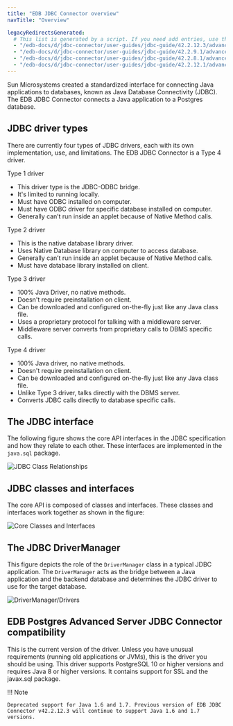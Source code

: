 ```yaml
---
title: "EDB JDBC Connector overview"
navTitle: "Overview"

legacyRedirectsGenerated:
  # This list is generated by a script. If you need add entries, use the `legacyRedirects` key.
  - "/edb-docs/d/jdbc-connector/user-guides/jdbc-guide/42.2.12.3/advanced_server_jdbc_connector_overview.html"
  - "/edb-docs/d/jdbc-connector/user-guides/jdbc-guide/42.2.9.1/advanced_server_jdbc_connector_overview.html"
  - "/edb-docs/d/jdbc-connector/user-guides/jdbc-guide/42.2.8.1/advanced_server_jdbc_connector_overview.html"
  - "/edb-docs/d/jdbc-connector/user-guides/jdbc-guide/42.2.12.1/advanced_server_jdbc_connector_overview.html"
---
```


<div id="advanced_server_jdbc_connector_overview" class="registered_link"></div>

Sun Microsystems created a standardized interface for connecting Java applications to databases, known as Java Database Connectivity (JDBC). The EDB JDBC Connector connects a Java application to a Postgres database.

<div id="jdbc_driver_types" class="registered_link"></div>

## JDBC driver types

There are currently four types of JDBC drivers, each with its own implementation, use, and limitations. The EDB JDBC Connector is a Type 4 driver.

Type 1 driver

-   This driver type is the JDBC-ODBC bridge.
-   It's limited to running locally.
-   Must have ODBC installed on computer.
-   Must have ODBC driver for specific database installed on computer.
-   Generally can’t run inside an applet because of Native Method calls.

Type 2 driver

-   This is the native database library driver.
-   Uses Native Database library on computer to access database.
-   Generally can’t run inside an applet because of Native Method calls.
-   Must have database library installed on client.

Type 3 driver

-   100% Java Driver, no native methods.
-   Doesn't require preinstallation on client.
-   Can be downloaded and configured on-the-fly just like any Java class file.
-   Uses a proprietary protocol for talking with a middleware server.
-   Middleware server converts from proprietary calls to DBMS specific calls.

Type 4 driver

-   100% Java driver, no native methods.
-   Doesn't require preinstallation on client.
-   Can be downloaded and configured on-the-fly just like any Java class file.
-   Unlike Type 3 driver, talks directly with the DBMS server.
-   Converts JDBC calls directly to database specific calls.

## The JDBC interface

The following figure shows the core API interfaces in the JDBC specification and how they relate to each other. These interfaces are implemented in the `java.sql` package.

![JDBC Class Relationships](images/jdbc_class_relationships.png)


## JDBC classes and interfaces

The core API is composed of classes and interfaces. These classes and interfaces work together as shown in the figure:

![Core Classes and Interfaces](images/core_classes_and_interfaces.png)


## The JDBC DriverManager

This figure depicts the role of the `DriverManager` class in a typical JDBC application. The `DriverManager` acts as the bridge between a Java application and the backend database and determines the JDBC driver to use for the target database.

![DriverManager/Drivers](images/drivermanager_drivers.png)

## EDB Postgres Advanced Server JDBC Connector compatibility

This is the current version of the driver. Unless you have unusual requirements (running old applications or JVMs), this is the driver you should be using. This driver supports PostgreSQL 10 or higher versions and requires Java 8 or higher versions. It contains support for SSL and the javax.sql package.

!!! Note  

    Deprecated support for Java 1.6 and 1.7. Previous version of EDB JDBC Connector v42.2.12.3 will continue to support Java 1.6 and 1.7 versions.
